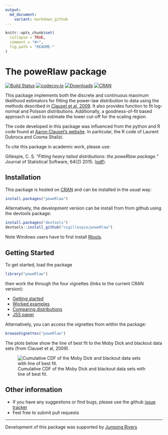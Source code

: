 ```yaml
---
output:
  md_document:
    variant: markdown_github
---
```


<!-- README.md is generated from README.Rmd. Please edit that file -->

```r
knitr::opts_chunk$set(
  collapse = TRUE,
  comment = "#>",
  fig.path = "README-"
)
```

# The poweRlaw package 
[![Build Status](https://travis-ci.org/csgillespie/poweRlaw.png?branch=master,dev)](https://travis-ci.org/csgillespie/poweRlaw) 
[![codecov.io](https://codecov.io/github/csgillespie/poweRlaw/coverage.svg?branch=master)](https://codecov.io/github/csgillespie/poweRlaw?branch=master)
[![Downloads](http://cranlogs.r-pkg.org/badges/poweRlaw?color=brightgreen)](http://cran.rstudio.com/package=poweRlaw)
[![CRAN](http://www.r-pkg.org/badges/version/poweRlaw)](http://cran.rstudio.com/package=poweRlaw)


This package implements both the discrete and continuous maximum likelihood estimators for fitting the power-law distribution to data using the methods described in [Clauset et al, 2009](http://arxiv.org/abs/0706.1062). It also provides function to fit log-normal and Poisson distributions. Additionally, a goodness-of-fit based approach is used to estimate the lower cut-off for the scaling region. 

The code developed in this package was influenced from the python and R code found at [Aaron Clauset's website](http://tuvalu.santafe.edu/~aaronc/powerlaws/). In particular, the R code of Laurent Dubroca and Cosma Shalizi.

To cite this package in academic work, please use:

Gillespie, C. S. "*Fitting heavy tailed distributions: the poweRlaw package.*" Journal of Statistical Software, 64(2) 2015. ([pdf](www.jstatsoft.org/v64/i02/paper)).

Installation
------------

This package is hosted on [CRAN](http://cran.r-project.org/web/packages/poweRlaw/) and can be installed in the usual way:
```r
install.packages("poweRlaw")
```
Alternatively, the development version can be install from from github using the devtools package:
```r
install.packages("devtools")
devtools::install_github("csgillespie/poweRlaw")
```

Note Windows users have to first install [Rtools](http://cran.rstudio.com/bin/windows/Rtools/).

Getting Started
---------------

To get started, load the package
```r
library("poweRlaw")
```
then work the through the four vignettes (links to the current CRAN version): 

 * [Getting started](https://cran.r-project.org/web/packages/poweRlaw/vignettes/a_introduction.pdf)
 * [Worked examples](https://cran.r-project.org/web/packages/poweRlaw/vignettes/b_powerlaw_examples.pdf)
 * [Comparing distributions](https://cran.r-project.org/web/packages/poweRlaw/vignettes/c_comparing_distributions.pdf)
 * [JSS paper](https://cran.r-project.org/web/packages/poweRlaw/vignettes/d_jss_paper.pdf)

Alternatively, you can access the vignettes from within the package:
```r
browseVignettes("poweRlaw")
```
The plots below show the line of best fit to the Moby Dick and blackout data sets (from Clauset et al, 2009).


![Cumulative CDF of the Moby Dick and blackout data sets with line of best fit.](https://raw.github.com/csgillespie/poweRlaw/master/web_graphics/figure1.png)


Other information
-----------------

 * If you have any suggestions or find bugs, please use the github [issue tracker](https://github.com/csgillespie/poweRlaw/issues)
 * Feel free to submit pull requests


---

Development of this package was supported by [Jumping Rivers](https://www.jumpingrivers.com)